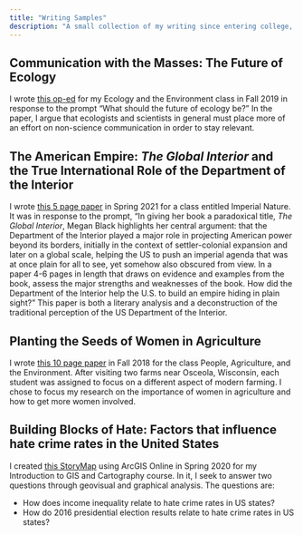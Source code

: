 ```yaml
---
title: "Writing Samples"
description: "A small collection of my writing since entering college, done in a variety of Environmental Studies courses with a variety of intended audiences."
---
```



## Communication with the Masses: The Future of Ecology

I wrote [this op-ed](https://drive.google.com/file/d/1X06mo6MGdRh3VojJD5sdseMTokJoLlyl/view?usp=sharing) for my Ecology and the Environment class in Fall 2019 in response to the prompt "What should the future of ecology be?" In the paper, I argue that ecologists and scientists in general must place more of an effort on non-science communication in order to stay relevant. 



## The American Empire: *The Global Interior* and the True International Role of the Department of the Interior

I wrote [this 5 page paper](https://drive.google.com/file/d/1a81hKzkOyRTGjtp13xZt_fUCgc9_APKD/view?usp=sharing) in Spring 2021 for a class entitled Imperial Nature. It was in response to the prompt, "In giving her book a paradoxical title, *The Global Interior*, Megan Black highlights her central argument: that the Department of the Interior played a major role in projecting American power beyond its borders, initially in the context of settler-colonial expansion and later on a global scale, helping the US to push an imperial agenda that was at once plain for all to see, yet somehow also obscured from view. In a paper 4-6 pages in length that draws on evidence and examples from the book, assess the major strengths and weaknesses of the book. How did the Department of the Interior help the U.S. to build an empire hiding in plain sight?" This paper is both a literary analysis and a deconstruction of the traditional perception of the US Department of the Interior.



## Planting the Seeds of Women in Agriculture

I wrote [this 10 page paper](https://drive.google.com/file/d/1lNH4I6LY732nXsTnHhex_ld3eDKFkMZR/view?usp=sharing) in Fall 2018 for the class People, Agriculture, and the Environment. After visiting two farms near Osceola, Wisconsin, each student was assigned to focus on a different aspect of modern farming. I chose to focus my research on the importance of women in agriculture and how to get more women involved.



## Building Blocks of Hate: Factors that influence hate crime rates in the United States

I created [this StoryMap](https://storymaps.arcgis.com/stories/62aa5abc6be54189b7dc9216ddb07784) using ArcGIS Online in Spring 2020 for my Introduction to GIS and Cartography course. In it, I seek to answer two questions through geovisual and graphical analysis. The questions are: 

* How does income inequality relate to hate crime rates in US states?
* How do 2016 presidential election results relate to hate crime rates in US states?
